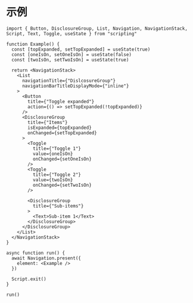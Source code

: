 # 示例

```tsx
import { Button, DisclosureGroup, List, Navigation, NavigationStack, Script, Text, Toggle, useState } from "scripting"

function Example() {
  const [topExpanded, setTopExpanded] = useState(true)
  const [oneIsOn, setOneIsOn] = useState(false)
  const [twoIsOn, setTwoIsOn] = useState(true)

  return <NavigationStack>
    <List
      navigationTitle={"DislcosureGroup"}
      navigationBarTitleDisplayMode={"inline"}
    >
      <Button
        title={"Toggle expanded"}
        action={() => setTopExpanded(!topExpanded)}
      />
      <DisclosureGroup
        title={"Items"}
        isExpanded={topExpanded}
        onChanged={setTopExpanded}
      >
        <Toggle
          title={"Toggle 1"}
          value={oneIsOn}
          onChanged={setOneIsOn}
        />
        <Toggle
          title={"Toggle 2"}
          value={twoIsOn}
          onChanged={setTwoIsOn}
        />

        <DisclosureGroup
          title={"Sub-items"}
        >
          <Text>Sub-item 1</Text>
        </DisclosureGroup>
      </DisclosureGroup>
    </List>
  </NavigationStack>
}

async function run() {
  await Navigation.present({
    element: <Example />
  })

  Script.exit()
}

run()

```